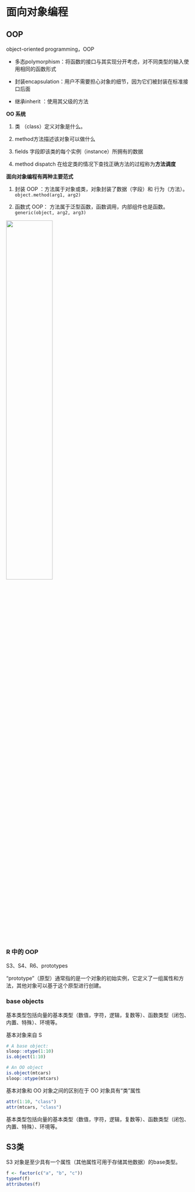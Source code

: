 # 面向对象编程

## OOP

object-oriented programming，OOP

-   多态polymorphism：将函数的接口与其实现分开考虑，对不同类型的输入使用相同的函数形式

-   封装encapsulation：用户不需要担心对象的细节，因为它们被封装在标准接口后面

-   继承inherit ：使用其父级的方法

**OO 系统**

1.  类 （class）定义对象是什么。

2.  method方法描述该对象可以做什么

3.  fields 字段即该类的每个实例（instance）所拥有的数据

4.  method dispatch 在给定类的情况下查找正确方法的过程称为**方法调度**

**面向对象编程有两种主要范式**

1.  封装 OOP ：方法属于对象或类，对象封装了数据（字段）和 行为（方法）。`object.method(arg1, arg2)`

2.  函数式 OOP： 方法属于泛型函数，函数调用，内部组件也是函数。`generic(object, arg2, arg3)`

![](images/oo-venn.png){fig-align="center" width="50%"}

### **R 中的 OOP**

S3、S4、R6、prototypes

"prototype"（原型）通常指的是一个对象的初始实例，它定义了一组属性和方法，其他对象可以基于这个原型进行创建。

### base objects

基本类型包括向量的基本类型（数值，字符，逻辑，复数等）、函数类型（闭包、内置、特殊）、环境等。

基本对象来自 S

```r
# A base object:
sloop::otype(1:10)
is.object(1:10)

# An OO object
is.object(mtcars)
sloop::otype(mtcars)
```

基本对象和 OO 对象之间的区别在于 OO 对象具有“类”属性

```r
attr(1:10, "class")
attr(mtcars, "class")
```

基本类型包括向量的基本类型（数值，字符，逻辑，复数等）、函数类型（闭包、内置、特殊）、环境等。

## S3类

S3 对象是至少具有一个属性（其他属性可用于存储其他数据）的base类型。

```r
f <- factor(c("a", "b", "c"))
typeof(f)
attributes(f)
```
